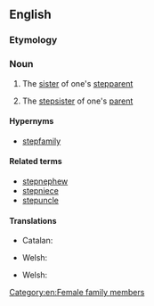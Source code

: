 {{also|step-aunt}}
==English==

===Etymology===
{{prefix|en|step|aunt}}

===Noun===
{{en-noun}}

# {{lb|en|rare}} The [[sister]] of one's [[stepparent]]
# {{lb|en|rare}} The [[stepsister]] of one's [[parent]]

====Hypernyms====
* [[stepfamily]]

====Related terms====
* [[stepnephew]]
* [[stepniece]]
* [[stepuncle]]

====Translations====
{{trans-top|sister of a stepparent}}
* Catalan: {{t+|ca|tiastra|f}}
{{trans-mid}}
* Welsh: {{t|cy|llysfodryb|f}}
{{trans-bottom}}

{{trans-top|stepsister of a parent}}
{{trans-mid}}
* Welsh: {{t|cy|llysfodryb|f}}
{{trans-bottom}}

[[Category:en:Female family members]]